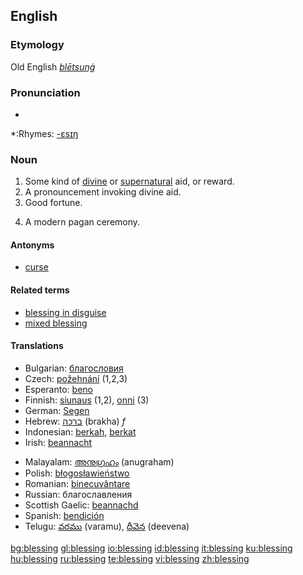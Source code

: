 ==English==

===Etymology===
Old English ''[[blētsunġ]]''

===Pronunciation===
*{{audio|en-us-blessing.ogg|Audio (US)}}

*:Rhymes: [[Rhymes:English:-ɛsɪŋ|-ɛsɪŋ]]

===Noun===
{{en-noun}}

# Some kind of [[divine]] or [[supernatural]] aid, or reward.
# A pronouncement invoking divine aid.
# Good fortune.
# {{context|paganism}} A modern pagan ceremony.

====Antonyms====
*[[curse]]

====Related terms====
*[[blessing in disguise]]
*[[mixed blessing]]

====Translations====
{{rfc-trans}}
{{top}}
*Bulgarian: [[благословия]] {{n}} {{f}}
*Czech: [[požehnání]] {{n}} (1,2,3)
*Esperanto: [[beno]]
*Finnish: [[siunaus]] (1,2), [[onni]] (3)
*German: [[Segen]]
*Hebrew: [[ברכה]] (brakha) ''f''
*Indonesian: [[berkah]], [[berkat]]
*Irish: [[beannacht]]
{{mid}}
*Malayalam: [[അനുഗ്രഹം]] (anugraham)
*Polish: [[błogosławieństwo]] {{n}}
*Romanian: [[binecuvântare]] {{f}}
*Russian: благославления    {{f}}
*Scottish Gaelic: [[beannachd]]
*Spanish: [[bendición]] {{f}}
*Telugu: [[వరము]] (varamu), [[దీవెన]] (deevena)
{{bottom}}

[[bg:blessing]]
[[gl:blessing]]
[[io:blessing]]
[[id:blessing]]
[[it:blessing]]
[[ku:blessing]]
[[hu:blessing]]
[[ru:blessing]]
[[te:blessing]]
[[vi:blessing]]
[[zh:blessing]]